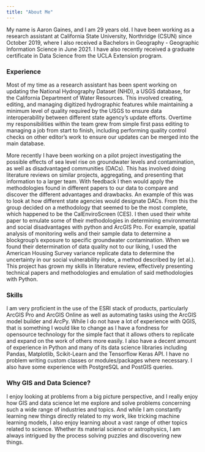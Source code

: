 ```yaml
---
title: "About Me"
---
```


My name is Aaron Gaines, and I am 29 years old. I have been working as a research assistant at California State University, Northridge (CSUN) since October 2019, where I also received a Bachelors in Geography - Geographic Information Science in June 2021. I have also recently received a graduate certificate in Data Science from the UCLA Extension program.

### **Experience**

Most of my time as a research assistant has been spent working on updating the National Hydrography Dataset (NHD), a USGS database, for the California Department of Water Resources. This involved creating, editing, and managing digitized hydrographic features while maintaining a minimum level of quality required by the USGS to ensure data interoperability between different state agency’s update efforts. Overtime my responsibilities within the team grew from simple first pass editing to managing a job from start to finish, including performing quality control checks on other editor's work to ensure our updates can be merged into the main database.

More recently I have been working on a pilot project investigating the possible effects of sea level rise on groundwater levels and contamination, as well as disadvantaged communities (DACs). This has involved doing literature reviews on similar projects, aggregating, and presenting that information to a larger team. With feedback I then would apply the methodologies found in different papers to our data to compare and discover the different advantages and drawbacks. An example of this was to look at how different state agencies would designate DACs. From this the group decided on a methodology that seemed to be the most complete, which happened to be the CalEnviroScreen (CES). I then used their white paper to emulate some of their methodologies in determining environmental and social disadvantages with python and ArcGIS Pro.  For example, spatial analysis of monitoring wells and their sample data to determine a blockgroup's exposure to specific groundwater contamination. When we found their determination of data quality not to our liking, I used the American Housing Survey variance replicate data to determine the uncertainty in our social vulnerability index, a method described by (et al.). This project has grown my skills in literature review, effectively presenting technical papers and methodologies and emulation of said methodologies with Python.

### **Skills**

I am very proficient in the use of the ESRI stack of products, particularly ArcGIS Pro and ArcGIS Online as well as automating tasks using the ArcGIS model builder and ArcPy. While I do not have a lot of experience with QGIS, that is something I would like to change as I have a fondness for opensource technology for the simple fact that it allows others to replicate and expand on the work of others more easily. I also have a decent amount of experience in Python and many of its data science libraries including Pandas, Matplotlib, Scikit-Learn and the Tensorflow Keras API. I have no problem writing custom classes or modules/packages where necessary. I also have some experience with PostgreSQL and PostGIS queries.

### **Why GIS and Data Science?**

I enjoy looking at problems from a big picture perspective, and I really enjoy how GIS and data science let me explore and solve problems concerning such a wide range of industries and topics. And while I am constantly learning new things directly related to my work, like tricking machine learning models, I also enjoy learning about a vast range of other topics related to science. Whether its material science or astrophysics, I am always intrigued by the process solving puzzles and discovering new things.
